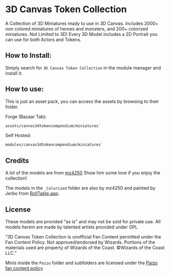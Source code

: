 
# 3D Canvas Token Collection
<ModuleInfo/>
A Collection of 3D Miniatures ready to use in 3D Canvas. Includes 2000+ non colored miniatures of heroes and monsters, and 200+ colorized miniatures.

<Callout type="info" emoji="ℹ️">
Not Limited to 3D! Every 3D Model includes a 2D Portrait you can use for both Actors and Tokens.
</Callout>

## How to Install:

Simply search for `3D Canvas Token Collection` in the module manager and install it.

## How to use:

This is just an asset pack, you can access the assets by browsing to their folder.

Forge (Bazaar Tab):
```txt copy
assets/canvas3dtokencompendium/miniatures`
```

Self Hosted:
```txt copy
modules/canvas3dtokencompendium/miniatures`
```

## Credits

A lot of the models are from [mz4250](https://www.patreon.com/mz4250) Show him some love if you enjoy the collection!

The models in the `_Colorized` folder are also by mz4250 and painted by Jerbo from [RollTable.app](https://rolltable.app/).

## License

These models are provided "as is" and may not be sold for private use. All models herein are made by talented artists provided under GPL

“3D Canvas Token Collection is unofficial Fan Content permitted under the Fan Content Policy. Not approved/endorsed by Wizards. Portions of the materials used are property of Wizards of the Coast. ©Wizards of the Coast LLC.”

Minis inside the `Paizo` folder and subfolders are licensed under the [Paizo fan content policy](https://paizo.com/community/communityuse)
